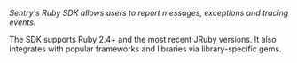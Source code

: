 <Note>

_Sentry's Ruby SDK allows users to report messages, exceptions and tracing events._

The SDK supports Ruby 2.4+ and the most recent JRuby versions. It also integrates with popular frameworks and libraries via library-specific gems.

</Note>
